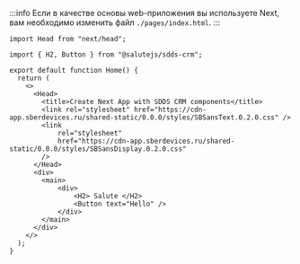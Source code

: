 :::info
Если в качестве основы web-приложения вы используете Next, вам необходимо изменить файл `./pages/index.html`.
:::

```tsx
import Head from "next/head";

import { H2, Button } from "@salutejs/sdds-crm";

export default function Home() {
  return (
    <>
      <Head>
        <title>Create Next App with SDDS CRM components</title>
        <link rel="stylesheet" href="https://cdn-app.sberdevices.ru/shared-static/0.0.0/styles/SBSansText.0.2.0.css" />
        <link
            rel="stylesheet"
            href="https://cdn-app.sberdevices.ru/shared-static/0.0.0/styles/SBSansDisplay.0.2.0.css"
        />
      </Head>
      <div>
        <main>
            <div>
                <H2> Salute </H2>
                <Button text="Hello" />
            </div>
        </main>
      </div>
    </>
  );
}
```


